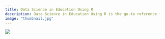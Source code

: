 ```yaml
---
title: Data Science in Education Using R
description: Data Science in Education Using R is the go-to reference for learning data science in the education field.
image: "thumbnail.jpg"
---
```


![](thumbnail.jpg){fig-alt="Cover of Data Science in Education Using R with colored pencils of various heights arranged so that they look like a graph"}